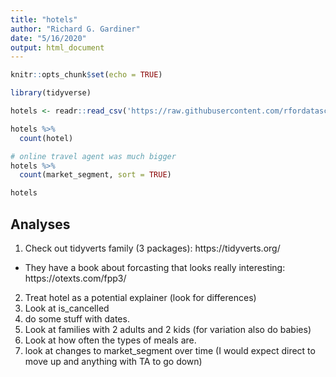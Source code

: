 ```yaml
---
title: "hotels"
author: "Richard G. Gardiner"
date: "5/16/2020"
output: html_document
---
```


```r
knitr::opts_chunk$set(echo = TRUE)
```


```r
library(tidyverse)

hotels <- readr::read_csv('https://raw.githubusercontent.com/rfordatascience/tidytuesday/master/data/2020/2020-02-11/hotels.csv')
```

```r
hotels %>%
  count(hotel)

# online travel agent was much bigger
hotels %>%
  count(market_segment, sort = TRUE)

hotels
```



## Analyses

1. Check out tidyverts family (3 packages): https://tidyverts.org/
  - They have a book about forcasting that looks really interesting: https://otexts.com/fpp3/
2. Treat hotel as a potential explainer (look for differences)
3. Look at is_cancelled
4. do some stuff with dates.
5. Look at families with 2 adults and 2 kids (for variation also do babies)
6. Look at how often the types of meals are.
7. look at changes to market_segment over time (I would expect direct to move up and anything with TA to go down)